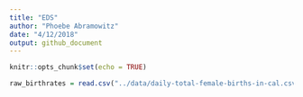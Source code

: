 ```yaml
---
title: "EDS"
author: "Phoebe Abramowitz"
date: "4/12/2018"
output: github_document
---
```


```r
knitr::opts_chunk$set(echo = TRUE)
```
```r
raw_birthrates = read.csv("../data/daily-total-female-births-in-cal.csv")
```

